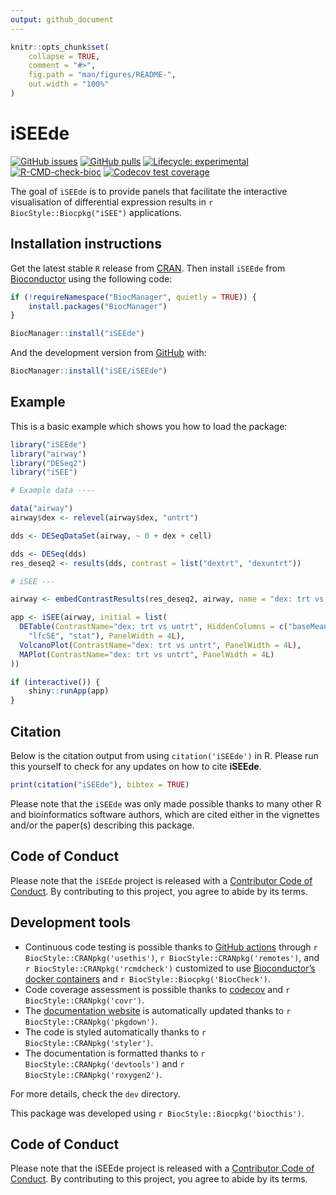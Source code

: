 ```yaml
---
output: github_document
---
```


<!-- README.md is generated from README.Rmd. Please edit that file -->

```r
knitr::opts_chunk$set(
    collapse = TRUE,
    comment = "#>",
    fig.path = "man/figures/README-",
    out.width = "100%"
)
```

# iSEEde

<!-- badges: start -->
[![GitHub issues](https://img.shields.io/github/issues/iSEE/iSEEde)](https://github.com/iSEE/iSEEde/issues)
[![GitHub pulls](https://img.shields.io/github/issues-pr/iSEE/iSEEde)](https://github.com/iSEE/iSEEde/pulls)
[![Lifecycle: experimental](https://img.shields.io/badge/lifecycle-experimental-orange.svg)](https://lifecycle.r-lib.org/articles/stages.html#experimental)
[![R-CMD-check-bioc](https://github.com/iSEE/iSEEde/workflows/R-CMD-check-bioc/badge.svg)](https://github.com/iSEE/iSEEde/actions)
[![Codecov test coverage](https://codecov.io/gh/iSEE/iSEEde/branch/main/graph/badge.svg)](https://app.codecov.io/gh/iSEE/iSEEde?branch=main)
<!-- badges: end -->

The goal of `iSEEde` is to provide panels that facilitate the interactive visualisation of differential expression results in `r BiocStyle::Biocpkg("iSEE")` applications.

## Installation instructions

Get the latest stable `R` release from [CRAN](http://cran.r-project.org/). Then install `iSEEde` from [Bioconductor](http://bioconductor.org/) using the following code:

```r
if (!requireNamespace("BiocManager", quietly = TRUE)) {
    install.packages("BiocManager")
}

BiocManager::install("iSEEde")
```

And the development version from [GitHub](https://github.com/iSEE/iSEEde) with:

```r
BiocManager::install("iSEE/iSEEde")
```

## Example

This is a basic example which shows you how to load the package:

```r
library("iSEEde")
library("airway")
library("DESeq2")
library("iSEE")

# Example data ----

data("airway")
airway$dex <- relevel(airway$dex, "untrt")

dds <- DESeqDataSet(airway, ~ 0 + dex + cell)

dds <- DESeq(dds)
res_deseq2 <- results(dds, contrast = list("dextrt", "dexuntrt"))

# iSEE ---

airway <- embedContrastResults(res_deseq2, airway, name = "dex: trt vs untrt")

app <- iSEE(airway, initial = list(
  DETable(ContrastName="dex: trt vs untrt", HiddenColumns = c("baseMean", 
    "lfcSE", "stat"), PanelWidth = 4L),
  VolcanoPlot(ContrastName="dex: trt vs untrt", PanelWidth = 4L),
  MAPlot(ContrastName="dex: trt vs untrt", PanelWidth = 4L)
))

if (interactive()) {
    shiny::runApp(app)
}
```

## Citation

Below is the citation output from using `citation('iSEEde')` in R. Please
run this yourself to check for any updates on how to cite __iSEEde__.

```r
print(citation("iSEEde"), bibtex = TRUE)
```

Please note that the `iSEEde` was only made possible thanks to many other R and bioinformatics software authors, which are cited either in the vignettes and/or the paper(s) describing this package.

## Code of Conduct

Please note that the `iSEEde` project is released with a [Contributor Code of Conduct](http://bioconductor.org/about/code-of-conduct/). By contributing to this project, you agree to abide by its terms.

## Development tools

* Continuous code testing is possible thanks to [GitHub actions](https://www.tidyverse.org/blog/2020/04/usethis-1-6-0/)  through `r BiocStyle::CRANpkg('usethis')`, `r BiocStyle::CRANpkg('remotes')`, and `r BiocStyle::CRANpkg('rcmdcheck')` customized to use [Bioconductor's docker containers](https://www.bioconductor.org/help/docker/) and `r BiocStyle::Biocpkg('BiocCheck')`.
* Code coverage assessment is possible thanks to [codecov](https://codecov.io/gh) and `r BiocStyle::CRANpkg('covr')`.
* The [documentation website](http://iSEE.github.io/iSEEde) is automatically updated thanks to `r BiocStyle::CRANpkg('pkgdown')`.
* The code is styled automatically thanks to `r BiocStyle::CRANpkg('styler')`.
* The documentation is formatted thanks to `r BiocStyle::CRANpkg('devtools')` and `r BiocStyle::CRANpkg('roxygen2')`.

For more details, check the `dev` directory.

This package was developed using `r BiocStyle::Biocpkg('biocthis')`.

## Code of Conduct

Please note that the iSEEde project is released with a [Contributor Code of Conduct](http://bioconductor.org/about/code-of-conduct/). By contributing to this project, you agree to abide by its terms.
